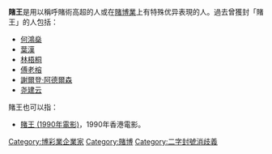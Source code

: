 '''賭王'''是用以稱呼賭術高超的人或在[[賭博業|賭博業]]上有特殊优异表現的人。過去曾獲封「賭王」的人包括：
* [[何鴻燊|何鴻燊]]
* [[葉漢|葉漢]]
* [[林梧桐|林梧桐]]
* [[傅老榕|傅老榕]]
* [[謝爾登·阿德爾森|謝爾登·阿德爾森]]
* [[尧建云|尧建云]]

賭王也可以指：
*[[賭王_(1990年電影)|賭王 (1990年電影)]]，1990年香港電影。

[[Category:博彩業企業家|Category:博彩業企業家]]
[[Category:賭博|Category:賭博]]
[[Category:二字封號消歧義|Category:二字封號消歧義]]
